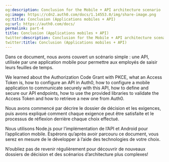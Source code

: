 ```yaml
---
og:description: Conclusion for the Mobile + API architecture scenario
og:image: https://cdn2.auth0.com/docs/1.14553.0/img/share-image.png
og:title: Conclusion (Applications mobiles + API)
og:url: https://auth0.com/docs/
permalink: part-4
title: Conclusion (Applications mobiles + API)
twitter:description: Conclusion for the Mobile + API architecture scenario
twitter:title: Conclusion (Applications mobiles + API)
---
```


Dans ce document, nous avons couvert un scénario simple : une API, utilisée par une application mobile pour permettre aux employés de saisir leurs feuilles de temps.

We learned about the Authorization Code Grant with PKCE, what an <Tooltip tip="Access Token: Authorization credential, in the form of an opaque string or JWT, used to access an API." cta="View Glossary" href="/docs/glossary?term=Access+Token">Access Token</Tooltip> is, how to configure an API in Auth0, how to configure a mobile application to communicate securely with this API, how to define and secure our API endpoints, how to use the provided libraries to validate the Access Token and how to retrieve a new one from Auth0.

Nous avons commencé par décrire le dossier de décision et les exigences, puis avons expliqué comment chaque exigence peut être satisfaite et le processus de réflexion derrière chaque choix effectué.

Nous utilisons Node.js pour l’implémentation de l’API et Android pour l’application mobile. Espérons qu’après avoir parcouru ce document, vous serez en mesure de le développer à l’aide des technologies de votre choix.

N’oubliez pas de revenir régulièrement pour découvrir de nouveaux dossiers de décision et des scénarios d’architecture plus complexes!